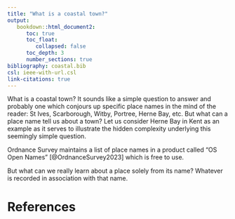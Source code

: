 ```yaml
---
title: "What is a coastal town?"
output:
   bookdown::html_document2:
      toc: true
      toc_float:
         collapsed: false
      toc_depth: 3
      number_sections: true
bibliography: coastal.bib
csl: ieee-with-url.csl
link-citations: true
---
```


What is a coastal town? It sounds like a simple question to answer and probably one which conjours up specific place names in the mind of the reader: St Ives, Scarborough, Witby, Portree, Herne Bay, etc. But what can a place name tell us about a town? Let us consider Herne Bay in Kent as an example as it serves to illustrate the hidden complexity underlying this seemingly simple question.

Ordnance Survey maintains a list of place names in a product called "OS Open Names" [@OrdnanceSurvey2023] which is free to use.

But what can we really learn about a place solely from its name? Whatever is recorded in association with that name.

# References
